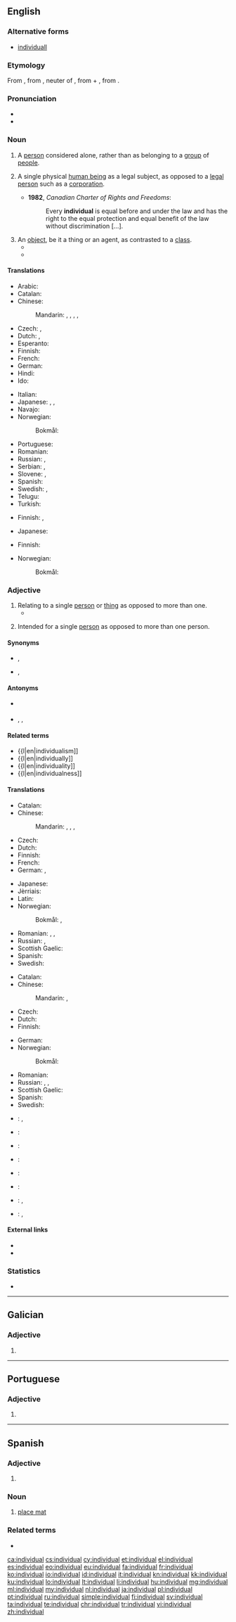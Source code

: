 ==English==
{{wikipedia|Individual (disambiguation)|Individual}}

===Alternative forms===
* [[individuall]] {{qualifier|obsolete}}

===Etymology===
From {{etyl|ML.|en}} {{term|individualis|lang=en}}, from {{etyl|la|en}} {{term|individuum||an indivisible thing|lang=la}}, neuter of {{term|individuus||indivisible, undivided}}, from {{term|in|lang=en}} + {{term|dividuus||divisible}}, from {{term|lang=la|divido||divide}}.

===Pronunciation===
* {{IPA|/ˌɪndɪˈvɪd͡ʒuəl/}}
* {{audio|en-us-individual.ogg|Audio (US)}}

===Noun===
{{en-noun}}

# A [[person]] considered alone, rather than as belonging to a [[group]] of [[people]].
#: {{usex|lang=en|He is an unusual '''individual'''.}}
# {{context|legal|lang=en}} A single physical [[human being]] as a legal subject, as opposed to a [[legal person]] such as a [[corporation]].
#* '''1982''', ''Canadian Charter of Rights and Freedoms'':
#*: Every '''individual''' is equal before and under the law and has the right to the equal protection and equal benefit of the law without discrimination&nbsp;[&hellip;].
# An [[object]], be it a thing or an agent, as contrasted to a [[class]].
#* {{quote-book|year=2006|chapter=Identity and Individuality in Quantum Theory|title=Stanford Encyclopedia of Philosophy|author=Steven French|url=http://plato.stanford.edu/entries/qt-idind/
|passage=It is typically held that chairs, trees, rocks, people and many of the so-called ‘everyday’ objects we encounter can be regarded as '''individuals'''.}}
#* {{quote-magazine|year=2013|month=May-June|author=[http://www.americanscientist.org/authors/detail/katrina-g-claw Katrina G. Claw]
|title=[http://www.americanscientist.org/issues/feature/2013/3/rapid-evolution-in-eggs-and-sperm Rapid Evolution in Eggs and Sperm]
|volume=101|issue=3|magazine={{w|American Scientist}}
|passage=In plants, the ability to recognize self from nonself plays an important role in fertilization, because self-fertilization will result in less diverse offspring than fertilization with pollen from another '''individual'''.}}

====Translations====
{{trans-top|person considered alone}}
* Arabic: {{t+|ar|فرد|m|tr=fard|sc=Arab}}
* Catalan: {{t-|ca|individu|m}}
* Chinese:
*: Mandarin: {{t|cmn|個體|sc=Hani}}, {{t|cmn|个体|tr=gètǐ|sc=Hani}}, {{t|cmn|個人|sc=Hani}}, {{t|cmn|个人|tr=gèrén|sc=Hani}}, {{t|cmn|私人|tr=sīrén|sc=Hani}}
* Czech: {{t+|cs|jedinec|m}}, {{t-|cs|jednotlivec|m}}
* Dutch: {{t-|nl|enkeling|m}}, {{t+|nl|individu|n}}
* Esperanto: {{t-|eo|unuopulo}}
* Finnish: {{t+|fi|yksilö}}
* French: {{t+|fr|individu|m}}
* German: {{t+|de|Individuum|n}}
* Hindi: {{t+|hi|व्यक्ति|m|tr=vyakti}}
* Ido: {{t+|io|individuo}}
{{trans-mid}}
* Italian: {{t+|it|individuo}}
* Japanese: {{t+|ja|個人|tr=こじん, kojin|sc=Jpan}}, {{t-|ja|個体|tr=こたい, kotai|sc=Jpan}}, {{t+|ja|私人|tr=しじん, shijin|sc=Jpan}}
* Navajo: {{tø|nv|hwó}}
* Norwegian:
*: Bokmål: {{t+|nb|individ|n}}
* Portuguese: {{t+|pt|indivíduo}}
* Romanian: {{t-|ro|individ}}
* Russian: {{qualifier|law}} {{t+|ru|физическое лицо|n|tr=fizíčeskoje licó}}, {{t+|ru|индивидуум|m|tr=indivíduum}}
* Serbian: {{t-|sh|pojedinac|m}}, {{t-|sh|pojedinka|f}}
* Slovene: {{t+|sl|posameznik|m}}, {{t-|sl|posameznica|f}}
* Spanish: {{t+|es|individuo}}
* Swedish: {{t+|sv|individ|c}}, {{t+|sv|enskild|c}}
* Telugu: {{t+|te|వ్యక్తి|tr=vyakti|sc=Telu}}
* Turkish: {{t+|tr|birey}}
{{trans-bottom}}

{{trans-top|single human as legal subject}}
* Finnish: {{t+|fi|henkilö}}, {{t+|fi|luonnollinen henkilö}}
{{trans-mid}}
* Japanese: {{t+|ja|個人|tr=こじん, kojin|sc=Jpan}}
{{trans-bottom}}

{{trans-top|individual object as contrasted to a class}}
* Finnish: {{t+|fi|yksilö}}
{{trans-mid}}
* Norwegian:
*: Bokmål: {{t+|nb|individ|n}}
{{trans-bottom}}

===Adjective===
{{en-adj}}

# Relating to a single [[person]] or [[thing]] as opposed to more than one.
#* {{quote-magazine|date=2013-06-01|volume=407|issue=8838|page=71|magazine={{w|The Economist}}
|title=[http://www.economist.com/news/finance-and-economics/21578670-peer-peer-lending-needs-new-name-end-peer-show End of the peer show]
|passage=Finance is seldom romantic. But the idea of peer-to-peer lending comes close. This is an industry that brings together '''individual''' savers and lenders on online platforms. Those that want to borrow are matched with those that want to lend.}}
#: {{usex|As we can't print them all together, the '''individual''' pages will have to be printed one by one.|lang=en}}
# Intended for a single [[person]] as opposed to more than one person.
#: {{usex|'''individual''' personal pension; '''individual''' cream cakes|lang=en}}

====Synonyms====
* {{sense|relating to a single person or thing}} {{l|en|single}}, {{l|en|selfstanding}}
* {{sense|intended for a single person or thing}} {{l|en|personal}}, {{l|en|single}}

====Antonyms====
* {{sense|relating to a single person or thing}} {{l|en|collective}}
* {{sense|intended for a single person or thing}} {{l|en|group}}, {{l|en|joint}}, {{l|en|shared}}

====Related terms====
* {{l|en|individualism]]
* {{l|en|individually]]
* {{l|en|individuality]]
* {{l|en|individualness]]

====Translations====
{{trans-top|relating to a single person or thing}}
* Catalan: {{t+|ca|individual}}
* Chinese:
*: Mandarin: {{t|cmn|單個|sc=Hani}}, {{t|cmn|单个|tr=dāngè|sc=Hani}}, {{t|cmn|獨個|sc=Hani}}, {{t|cmn|独个|tr=dúgè|sc=Hani}}
* Czech: {{t+|cs|jednotlivý}}
* Dutch: {{t+|nl|individueel}}
* Finnish: {{t-|fi|yksittäinen}}
* French: {{t+|fr|individuel}}
* German: {{t+|de|einzeln}}, {{t+|de|individuell}}
{{trans-mid}}
* Japanese: {{t-|ja|個々|tr=ここの, koko-no|alt=個々の|sc=Jpan}}
* Jèrriais: {{tø|roa-jer|îndividuel}}
* Latin: {{t-|la|individualis}}
* Norwegian:
*: Bokmål: {{t+|nb|enkelt}}, {{t-|nb|individuell}}
* Romanian: {{t-|ro|individual|m|n}}, {{t-|ro|individuală|f}}, {{t-|ro|individuali|m-p}}
* Russian: {{t+|ru|отдельный|tr=otdél'nyj|sc=Cyrl}}, {{t+|ru|индивидуальный|tr=individuál'nyj|sc=Cyrl}}
* Scottish Gaelic: {{t-|gd|air leth}}
* Spanish: {{t+|es|individual}}
* Swedish: {{t+|sv|enskild}}
{{trans-bottom}}

{{trans-top|intended for a single person}}
* Catalan: {{t+|ca|individual}}
* Chinese:
*: Mandarin: {{t|cmn|個別|sc=Hani}}, {{t|cmn|个别|tr=gèbié|sc=Hani}}
* Czech: {{t-|cs|individuální}}
* Dutch: {{t+|nl|individueel}}
* Finnish: {{t-|fi|yksilöllinen}}
{{trans-mid}}
* German: {{t+|de|individuell}}
* Norwegian:
*: Bokmål: {{t-|nb|individuell}}
* Romanian: {{t-|ro|individual}}
* Russian: {{t+|ru|индивидуальный|tr=individuál'nyj|sc=Cyrl}}, {{t+|ru|персональный|tr=personál'nyj|sc=Cyrl}}, {{t+|ru|личный|tr=líčnyj|sc=Cyrl}}
* Scottish Gaelic: {{t-|gd|air leth}}
* Spanish: {{t+|es|individual}}
* Swedish: {{t+|sv|individuell}}
{{trans-bottom}}

{{checktrans-top}}
* {{ttbc|fr}}: {{t+|fr|individuel|m}}, {{t+|fr|individuelle|f}}
* {{ttbc|de}}: {{t-|de|Einzel-}}
* {{ttbc|he}}: {{t-|he|פרטי|tr=p"rati}}
{{trans-mid}}
* {{ttbc|ja}}: {{t+|ja|個人|tr=こじん, kojin|sc=Jpan}}
* {{ttbc|pt}}: {{t+|pt|individual}}
* {{ttbc|sl}}: {{t-|sl|posamezen}}
* {{ttbc|sv}}: {{t+|sv|individuell}}, {{t+|sv|enskild}}
* {{ttbc|te}}: {{t-|te|వ్యక్తిగత|tr=vyaktigata|sc=Telu}}, {{t-|te|వైయక్తిక|tr=vaiyaktika|sc=Telu}}
{{trans-bottom}}

====External links====
* {{R:Webster 1913}}
* {{R:Century 1911}}

===Statistics===
* {{rank|silent|takes|honour|806|individual|girls|wall|cry}}

----

==Galician==

===Adjective===
{{gl-adj|f=individual|pl=individuais}}

# {{l|en|individual}}

----

==Portuguese==

===Adjective===
{{pt-adj|individu|al}}

# {{l|en|individual}}

----

==Spanish==

===Adjective===
{{es-adj|pl=individuales}}

# {{l|en|individual}}

===Noun===
{{es-noun|m|es}}

# [[place mat]]

===Related terms===
* {{l|es|individuo}}

[[ca:individual]]
[[cs:individual]]
[[cy:individual]]
[[et:individual]]
[[el:individual]]
[[es:individual]]
[[eo:individual]]
[[eu:individual]]
[[fa:individual]]
[[fr:individual]]
[[ko:individual]]
[[io:individual]]
[[id:individual]]
[[it:individual]]
[[kn:individual]]
[[kk:individual]]
[[ku:individual]]
[[lo:individual]]
[[lt:individual]]
[[li:individual]]
[[hu:individual]]
[[mg:individual]]
[[ml:individual]]
[[my:individual]]
[[nl:individual]]
[[ja:individual]]
[[pl:individual]]
[[pt:individual]]
[[ru:individual]]
[[simple:individual]]
[[fi:individual]]
[[sv:individual]]
[[ta:individual]]
[[te:individual]]
[[chr:individual]]
[[tr:individual]]
[[vi:individual]]
[[zh:individual]]